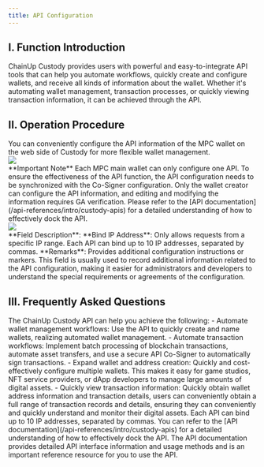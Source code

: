```yaml
---
title: API Configuration
---
```


## I. Function Introduction

ChainUp Custody provides users with powerful and easy-to-integrate API tools that can help you automate workflows, quickly create and configure wallets, and receive all kinds of information about the wallet. Whether it's automating wallet management, transaction processes, or quickly viewing transaction information, it can be achieved through the API.

## II. Operation Procedure

<Steps>

<Step title="Configure API">
You can conveniently configure the API information of the MPC wallet on the web side of Custody for more flexible wallet management.

<div className="w-full flex items-center justify-center">
    <img src="/images/user-guide/api.png"/>
</div>


<Warning>
**Important Note**
Each MPC main wallet can only configure one API. To ensure the effectiveness of the API function, the API configuration needs to be synchronized with the Co-Signer configuration. Only the wallet creator can configure the API information, and editing and modifying the information requires GA verification. Please refer to the [API documentation](/api-references/intro/custody-apis) for a detailed understanding of how to effectively dock the API.
</Warning>

</Step>


<Step title="API Field Filling">
<div className="w-full flex items-center justify-center">
    <img src="/images/user-guide/api2.png"/>
</div>

<note>
**Field Description**:
**Bind IP Address**: Only allows requests from a specific IP range. Each API can bind up to 10 IP addresses, separated by commas.
**Remarks**: Provides additional configuration instructions or markers. This field is usually used to record additional information related to the API configuration, making it easier for administrators and developers to understand the special requirements or agreements of the configuration.
</note>
</Step>

</Steps>

## III. Frequently Asked Questions

<Accordion title="What can I do with the ChainUp Custody API?">
The ChainUp Custody API can help you achieve the following:
- Automate wallet management workflows: Use the API to quickly create and name wallets, realizing automated wallet management.
- Automate transaction workflows: Implement batch processing of blockchain transactions, automate asset transfers, and use a secure API Co-Signer to automatically sign transactions.
- Expand wallet and address creation: Quickly and cost-effectively configure multiple wallets. This makes it easy for game studios, NFT service providers, or dApp developers to manage large amounts of digital assets.
- Quickly view transaction information: Quickly obtain wallet address information and transaction details, users can conveniently obtain a full range of transaction records and details, ensuring they can conveniently and quickly understand and monitor their digital assets.
</Accordion>

<Accordion title="If I have multiple IP addresses, how should I configure them?">
Each API can bind up to 10 IP addresses, separated by commas.
</Accordion>

<Accordion title="How do I use the API documentation?">
You can refer to the [API documentation](/api-references/intro/custody-apis) for a detailed understanding of how to effectively dock the API. The API documentation provides detailed API interface information and usage methods and is an important reference resource for you to use the API.
</Accordion>
